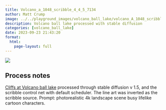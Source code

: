```yaml
---
title: Volcano_a_1048_scribble_4_4_5_7134
author: Matt Crump
image: ../../playground_images/volcano_ball_lake/volcano_A_1048_scribble_4_4_5_7134.jpeg
description: Volcano ball lake processed with stable diffusion
categories: [volcano_ball_lake]
date: 2023-09-23 21:43:20
format:
  html:
    page-layout: full
---
```


![](../../playground_images/volcano_ball_lake/volcano_A_1048_scribble_4_4_5_7134.jpeg)

## Process notes

[Cliffs at Volcano ball lake](https://www.crumplab.com/things/things/commissions/The_Cliffs_Of_Volcano_Ball_Lake.html) processed through stable diffusion v 1.5, and the scribble control net with default scheduler. The line art was inverted as the scribble source. Prompt: photorealistic 4k landscape scene busy lifelike cartoon characters.

